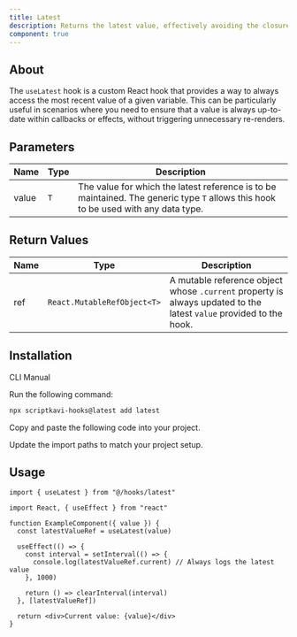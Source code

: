 ```yaml
---
title: Latest
description: Returns the latest value, effectively avoiding the closure problem and unnecessary re-renders
component: true
---
```


## About

The `useLatest` hook is a custom React hook that provides a way to always access the most recent value of a given variable. This can be particularly useful in scenarios where you need to ensure that a value is always up-to-date within callbacks or effects, without triggering unnecessary re-renders.

## Parameters

| Name  | Type | Description                                                                                                                        |
| ----- | ---- | ---------------------------------------------------------------------------------------------------------------------------------- |
| value | `T`  | The value for which the latest reference is to be maintained. The generic type `T` allows this hook to be used with any data type. |

## Return Values

| Name | Type                        | Description                                                                                                        |
| ---- | --------------------------- | ------------------------------------------------------------------------------------------------------------------ |
| ref  | `React.MutableRefObject<T>` | A mutable reference object whose `.current` property is always updated to the latest `value` provided to the hook. |

## Installation

<Tabs defaultValue="cli">

<TabsList>
  <TabsTrigger value="cli">CLI</TabsTrigger>
  <TabsTrigger value="manual">Manual</TabsTrigger>
</TabsList>

<TabsContent value="cli">

<Steps>

<Step>Run the following command:</Step>

```bash
npx scriptkavi-hooks@latest add latest
```

</Steps>

</TabsContent>

<TabsContent value="manual">

<Steps>

<Step>Copy and paste the following code into your project.</Step>

<ComponentSource name="latest" />

<Step>Update the import paths to match your project setup.</Step>

</Steps>

</TabsContent>

</Tabs>

## Usage

```tsx
import { useLatest } from "@/hooks/latest"
```

```tsx
import React, { useEffect } from "react"

function ExampleComponent({ value }) {
  const latestValueRef = useLatest(value)

  useEffect(() => {
    const interval = setInterval(() => {
      console.log(latestValueRef.current) // Always logs the latest value
    }, 1000)

    return () => clearInterval(interval)
  }, [latestValueRef])

  return <div>Current value: {value}</div>
}
```
